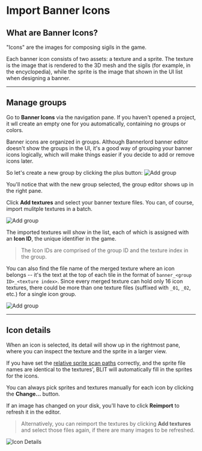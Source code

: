 # Import Banner Icons

## What are Banner Icons?

"Icons" are the images for composing sigils in the game.

Each banner icon consists of two assets: a texture and a sprite.
The texture is the image that is rendered to the 3D mesh and the sigils (for example, in the encyclopedia), while the sprite is the image that shown in the UI list when designing a banner.

---

## Manage groups

Go to **Banner Icons** via the navigation pane. If you haven't opened a project, it wll create an empty one for you automatically, containing no groups or colors.

Banner icons are organized in groups. Although Bannerlord banner editor doesn't show the groups in the UI, it's a good way of grouping your banner icons logically,
which will make things easier if you decide to add or remove icons later.

So let's create a new group by clicking the plus button:
![Add group](./images/banner-1-add-group.png)

You'll notice that with the new group selected, the group editor shows up in the right pane.

Click **Add textures** and select your banner texture files. You can, of course, import mulitple textures in a batch.

![Add group](./images/banner-2-add-textures.png)

The imported textures will show in the list, each of which is assigned with an **Icon ID**, the unique identifier in the game.

> The Icon IDs are comprised of the group ID and the texture index in the group.

You can also find the file name of the merged texture where an icon belongs -- it's the text at the top of each tile
in the format of `banner_<group ID>_<texture index>`. Since every merged texture can hold only 16 icon textures,
there could be more than one texture files (suffixed with `_01`, `_02`, etc.) for a single icon group.

![Add group](./images/banner-3-textures.png)

---

## Icon details

When an icon is selected, its detail will show up in the rightmost pane,
where you can inspect the texture and the sprite in a larger view.

If you have set the [relative sprite scan paths](./first-run#relative-sprite-scan-paths) correctly, and the sprite file names are identical to the textures',
BLIT will automatically fill in the sprites for the icons.

You can always pick sprites and textures manually for each icon by clicking the **Change...** button.

If an image has changed on your disk, you'll have to click **Reimport** to refresh it in the editor.

> Alternatively, you can reimport the textures by clicking **Add textures** and select those files again, if there are many images to be refreshed.

![Icon Details](./images/banner-4-icon-details.png)
